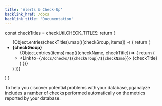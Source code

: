 ```yaml
---
title: 'Alerts & Check-Up'
backlink_href: /docs
backlink_title: 'Documentation'
---
```



  const checkTitles = checkUtil.CHECK_TITLES;
  return (
    <ul>
      {Object.entries(checkTitles).map(([checkGroup, items]) => {
        return (
          <li key={checkGroup}>
            <strong>{checkGroup}</strong>
            <ul>
              {Object.entries(items).map(([checkName, checkTitle]) => {
                return (
                  <li key={checkName}>
                    <Link to={`/docs/checks/${checkGroup}/${checkName}`}>
                      {checkTitle}
                    </Link>
                  </li>
                )
              })}
            </ul>
          </li>
        )
      })}
    </ul>
  )
}

To help you discover potential problems with your database, pganalyze includes
a number of checks performed automatically on the metrics reported by your
database.

<CheckLinks />